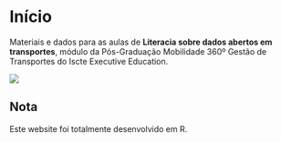 # Início {.unnumbered}

Materiais e dados para as aulas de **Literacia sobre dados abertos em transportes**, módulo da Pós-Graduação Mobilidade 360º Gestão de Transportes do Iscte Executive Education.

![](images/clipboard-209231891.png){fig-align="center"}

::: {.callout-note appearance="simple" icon="false"}
## Nota

Este website foi totalmente desenvolvido em R.
:::
